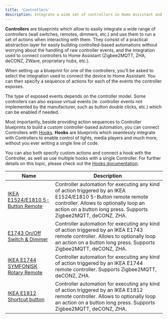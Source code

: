 ```yaml
---
title: 'Controllers'
description: Integrate a wide set of controllers in Home Assistant and provide an easy to use interface to run custom actions on a controller event.
---
```


**Controllers** are blueprints which allow to easily integrate a wide range of controllers (wall switches, remotes, dimmers, etc.) and use them to run a set of actions when interacting with them. They consist of a practical abstraction layer for easily building controlled-based automations without worrying about the handling of raw controller events, and the integration used to connect controllers to Home Assistant (Zigbee2MQTT, ZHA, deCONZ, ZWave, proprietary hubs, etc.).

When setting up a blueprint for one of the controllers, you'll be asked to select the integration used to connect the device to Home Assistant. You can then specify a sequence of actions for each of the events the controller exposes.

The type of exposed events depends on the controller model. Some controllers can also expose virtual events (ie. controller events not implemented by the manufacturer, such as button double clicks, etc.) which can be enabled if needed.

Most importantly, beside providing action sequences to Controller blueprints to build a custom controller-based automation, you can connect Controllers with [Hooks](hooks).
**Hooks** are blueprints which seamlessly integrate with Controllers to enable control of lights, media players and much more, without you ever writing a single line of code.

You can also both specify custom actions and connect a hook with the Controller, as well as use multiple hooks with a single Controller. For further details on this topic, please check out the [Hooks documentation](hooks).

| Name                                                                | Description                                                                                                                                                                                                               |
| ------------------------------------------------------------------- | ------------------------------------------------------------------------------------------------------------------------------------------------------------------------------------------------------------------------- |
| [IKEA E1524/E1810 5-Button Remote](../controllers/ikea_e1524_e1810) | Controller automation for executing any kind of action triggered by an IKEA E1524/E1810 5-Button remote remote controller. Allows to optionally loop an action on a button long press. Supports Zigbee2MQTT, deCONZ, ZHA. |
| [E1743 On/Off Switch & Dimmer](../controllers/ikea_e1743)           | Controller automation for executing any kind of action triggered by an IKEA E1743 remote controller. Allows to optionally loop an action on a button long press. Supports Zigbee2MQTT, deCONZ, ZHA.                       |
| [IKEA E1744 SYMFONISK Rotary Remote](../controllers/ikea_e1744)     | Controller automation for executing any kind of action triggered by an IKEA E1744 remote controller. Supports Zigbee2MQTT, deCONZ, ZHA.                                                                                   |
| [IKEA E1812 Shortcut button](../controllers/ikea_e1812)             | Controller automation for executing any kind of action triggered by an IKEA E1812 remote controller. Allows to optionally loop an action on a button long press. Supports Zigbee2MQTT, deCONZ, ZHA.                       |
